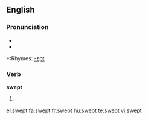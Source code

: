 ==English==

===Pronunciation===
*{{IPA|/'swεpt/}}
*{{audio|en-us-swept.ogg|Audio (US)}}

*:Rhymes: [[Rhymes:English:-ɛpt|-ɛpt]]

===Verb===
'''swept'''

# {{past of|[[sweep]]}}

[[el:swept]]
[[fa:swept]]
[[fr:swept]]
[[hu:swept]]
[[te:swept]]
[[vi:swept]]
